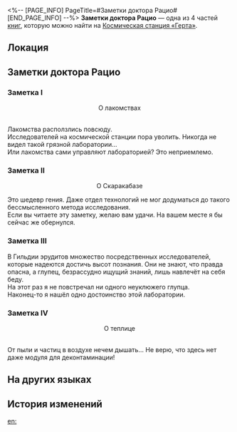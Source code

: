 <%-- [PAGE_INFO]
PageTitle=#Заметки доктора Рацио#
[END_PAGE_INFO] --%>
{{Дополнить}}
{{Книга Инфобокс
|id           = 289
|Название     = 
|Изображение  = Электронная почта с КСГ.png
|Мир          = Космическая станция «Герта»
|Томов        = 4
|Автор        = <!--нужно добавить-->
|Описание     = Замечания доктора Рацио, оставленные во время визита на космическую станцию. В каждом слове чувствуется искренность автора.
|Том1         = {{tx}}
|Источник1    = {{tx|Отсутствует источник}}
|Том2         = {{tx}}
|Источник2    = {{tx|Отсутствует источник}}
|Том3         = {{tx}}
|Источник3    = {{tx|Отсутствует источник}}
|Том4         = {{tx}}
|Источник4    = {{tx|Отсутствует источник}}
|Персонажи    = 
|Фракции      = 
}}
'''Заметки доктора Рацио''' — одна из 4 частей [[Книги|книг]], которую можно найти на [[Космическая станция «Герта»]].

==Локация==
{{Отметка карты|<!--название карты-->|<!--id отметки-->}}

==Заметки доктора Рацио==
===Заметка I===
<div align="center">О лакомствах</div><br />Лакомства расползлись повсюду.<br />
Исследователей на космической станции пора уволить. Никогда не видел такой грязной лаборатории...<br />
Или лакомства сами управляют лабораторией? Это неприемлемо.

===Заметка II===
<div align="center">О Скаракабазе</div>

Это шедевр гения. Даже отдел технологий не мог додуматься до такого бессмысленного метода исследования.<br />
Если вы читаете эту заметку, желаю вам удачи. На вашем месте я бы сейчас же обернулся.

===Заметка III===
В Гильдии эрудитов множество посредственных исследователей, которые надеются достичь высот познания. Они не знают, что правда опасна, а глупец, безрассудно ищущий знаний, лишь навлечёт на себя беду.<br />
На этот раз я не повстречал ни одного неуклюжего глупца.<br />
Наконец-то я нашёл одно достоинство этой лаборатории.

===Заметка IV===
<div align="center">О теплице</div><br />От пыли и частиц в воздухе нечем дышать... Не верю, что здесь нет даже модуля для деконтаминации!

==На других языках==
{{На других языках
|en   = Dr. Ratio's Note
|zhs  = 真理医生的留言便条
|zht  = 真理醫生的留言字條
|ja   = Dr.レイシオの伝言のメモ
|ko   = Dr. 레이시오가 남긴 메모
|es   = Nota del Dr. Ratio
|fr   = Commentaires de Dr Ratio
|ru   = Заметки доктора Рацио
|th   = โน้ตของ Dr. Ratio
|vi   = Mẩu Giấy Nhắn Của Dr. Ratio
|de   = Dr. Wahrheits Notiz
|id   = Catatan Memo Dr. Ratio
|pt   = Anotação do Dr. Ratio
}}

==История изменений==
{{История изменений|3.5}}

[[en:]]